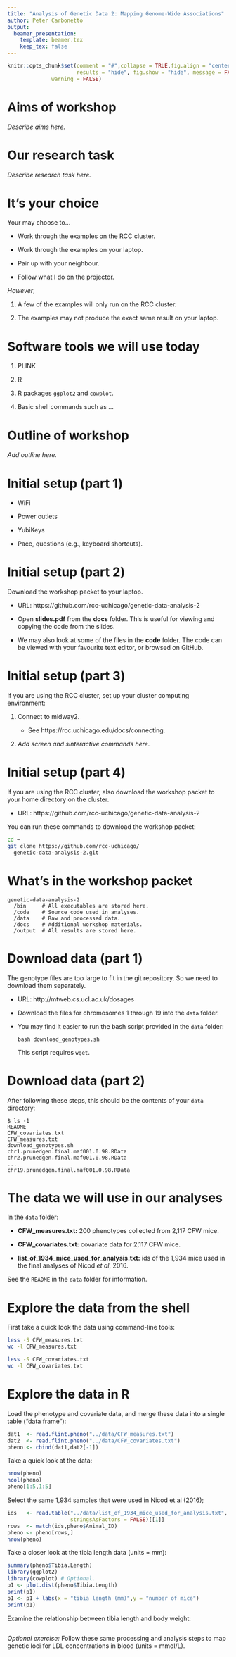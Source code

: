 ```yaml
---
title: "Analysis of Genetic Data 2: Mapping Genome-Wide Associations"
author: Peter Carbonetto
output:
  beamer_presentation:
    template: beamer.tex
    keep_tex: false
---
```


```r
knitr::opts_chunk$set(comment = "#",collapse = TRUE,fig.align = "center",
                      results = "hide", fig.show = "hide", message = FALSE,
		      warning = FALSE)
```

Aims of workshop
================

*Describe aims here.*

Our research task
=================

*Describe research task here.*

It's your choice
================

Your may choose to...

+ Work through the examples on the RCC cluster.

+ Work through the examples on your laptop.

+ Pair up with your neighbour.

+ Follow what I do on the projector.

*However*,

1. A few of the examples will only run on the RCC cluster.

2. The examples may not produce the exact same result on your laptop.

Software tools we will use today
================================

1. PLINK

2. R

3. R packages `ggplot2` and `cowplot`.

4. Basic shell commands such as ...

Outline of workshop
===================

*Add outline here.*

Initial setup (part 1)
======================

+ WiFi

+ Power outlets

+ YubiKeys

+ Pace, questions (e.g., keyboard shortcuts).

Initial setup (part 2)
======================

Download the workshop packet to your laptop.

+ URL: https://github.com/rcc-uchicago/genetic-data-analysis-2

+ Open **slides.pdf** from the **docs** folder. This is useful for
viewing and copying the code from the slides.

+ We may also look at some of the files in the **code** folder. The
code can be viewed with your favourite text editor, or browsed
on GitHub.

Initial setup (part 3)
======================

If you are using the RCC cluster, set up your cluster computing
environment:

1. Connect to midway2.

    + See https://rcc.uchicago.edu/docs/connecting.
    
2. *Add screen and sinteractive commands here.*

Initial setup (part 4)
======================

If you are using the RCC cluster, also download the workshop packet
to your home directory on the cluster.

* URL: https://github.com/rcc-uchicago/genetic-data-analysis-2

You can run these commands to download the workshop packet:

```bash
cd ~
git clone https://github.com/rcc-uchicago/
  genetic-data-analysis-2.git
```

What's in the workshop packet
=============================

```
genetic-data-analysis-2
  /bin     # All executables are stored here.
  /code    # Source code used in analyses.
  /data    # Raw and processed data.
  /docs    # Additional workshop materials.
  /output  # All results are stored here.
```

Download data (part 1)
======================

The genotype files are too large to fit in the git repository. So we
need to download them separately.

+ URL: http://mtweb.cs.ucl.ac.uk/dosages

+ Download the files for chromosomes 1 through 19 into the `data`
  folder.

+ You may find it easier to run the bash script provided in the `data`
  folder:

    ```
    bash download_genotypes.sh
    ```

    This script requires `wget`.

Download data (part 2)
======================

After following these steps, this should be the contents of your
`data` directory:

```
$ ls -1
README
CFW_covariates.txt
CFW_measures.txt
download_genotypes.sh
chr1.prunedgen.final.maf001.0.98.RData
chr2.prunedgen.final.maf001.0.98.RData
...
chr19.prunedgen.final.maf001.0.98.RData
```

The data we will use in our analyses
====================================

In the `data` folder:

+ **CFW_measures.txt:** 200 phenotypes collected from 2,117 CFW mice.

+ **CFW_covariates.txt:** covariate data for 2,117 CFW mice.

+ **list_of_1934_mice_used_for_analysis.txt:** ids of the 1,934 mice
  used in the final analyses of Nicod *et al*, 2016.

See the `README` in the `data` folder for information.

Explore the data from the shell
===============================

First take a quick look the data using command-line tools:

```bash
less -S CFW_measures.txt
wc -l CFW_measures.txt
```

```bash
less -S CFW_covariates.txt
wc -l CFW_covariates.txt
```

Explore the data in R
=====================

Load the phenotype and covariate data, and merge these data into a
single table ("data frame"):

```r
dat1  <- read.flint.pheno("../data/CFW_measures.txt")
dat2  <- read.flint.pheno("../data/CFW_covariates.txt")
pheno <- cbind(dat1,dat2[-1])
```

Take a quick look at the data:

```r
nrow(pheno)
ncol(pheno)
pheno[1:5,1:5]
```

Select the same 1,934 samples that were used in Nicod et al (2016);

```r
ids   <- read.table("../data/list_of_1934_mice_used_for_analysis.txt",
                    stringsAsFactors = FALSE)[[1]]
rows  <- match(ids,pheno$Animal_ID)
pheno <- pheno[rows,]
nrow(pheno)
```

Take a closer look at the tibia length data (units = mm):

```r
summary(pheno$Tibia.Length)
library(ggplot2)
library(cowplot) # Optional.
p1 <- plot.dist(pheno$Tibia.Length)
print(p1)
p1 <- p1 + labs(x = "tibia length (mm)",y = "number of mice")
print(p1)
```

Examine the relationship between tibia length and body weight:

```r
```

*Optional exercise:* Follow these same processing and analysis steps
to map genetic loci for LDL concentrations in blood (units = mmol/L).

